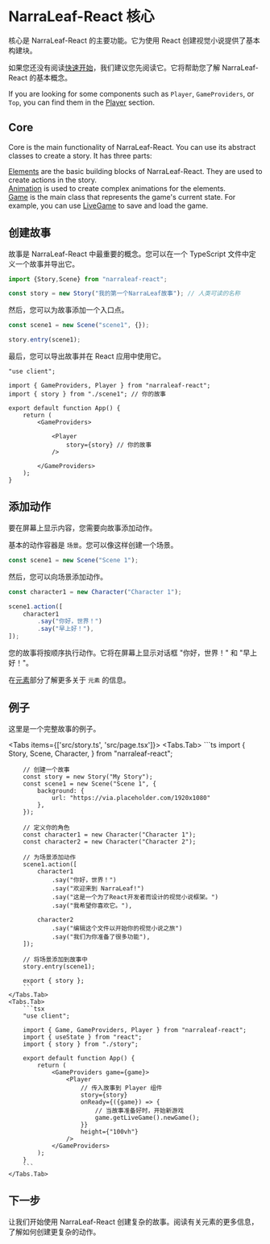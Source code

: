 
# NarraLeaf-React 核心

核心是 NarraLeaf-React 的主要功能。它为使用 React 创建视觉小说提供了基本构建块。

如果您还没有阅读[快速开始](/documentation/quick-start)，我们建议您先阅读它。它将帮助您了解 NarraLeaf-React 的基本概念。

If you are looking for some components such as `Player`, `GameProviders`, or `Top`, you can find them in the [Player](/documentation/player) section.

## Core

Core is the main functionality of NarraLeaf-React. You can use its abstract classes to create a story.
It has three parts:

[Elements](./core/elements) are the basic building blocks of NarraLeaf-React. They are used to create actions in the story.  
[Animation](./core/animation) is used to create complex animations for the elements.  
[Game](./core/game) is the main class that represents the game's current state. For example, you can use [LiveGame](./core/game/live-game) to save and load the game.

## 创建故事

故事是 NarraLeaf-React 中最重要的概念。您可以在一个 TypeScript 文件中定义一个故事并导出它。

```ts
import {Story,Scene} from "narraleaf-react";

const story = new Story("我的第一个NarraLeaf故事"); // 人类可读的名称
```

然后，您可以为故事添加一个入口点。

```ts
const scene1 = new Scene("scene1", {});

story.entry(scene1);
```

最后，您可以导出故事并在 React 应用中使用它。

```tsx
"use client";

import { GameProviders, Player } from "narraleaf-react";
import { story } from "./scene1"; // 你的故事

export default function App() {
    return (
        <GameProviders>

            <Player 
                story={story} // 你的故事
            />

        </GameProviders>
    );
}
```

## 添加动作

要在屏幕上显示内容，您需要向故事添加动作。

基本的动作容器是 `场景`。您可以像这样创建一个场景。

```ts
const scene1 = new Scene("Scene 1");
```

然后，您可以向场景添加动作。

```ts
const character1 = new Character("Character 1");

scene1.action([
    character1
        .say("你好，世界！")
        .say("早上好！"),
]);
```

您的故事将按顺序执行动作。它将在屏幕上显示对话框 "你好，世界！" 和 "早上好！"。

在[元素](/documentation/core/elements)部分了解更多关于 `元素` 的信息。

## 例子

这里是一个完整故事的例子。

<Tabs items={['src/story.ts', 'src/page.tsx']}>
    <Tabs.Tab>
        ```ts
        import {
            Story,
            Scene,
            Character,
        } from "narraleaf-react";

        // 创建一个故事
        const story = new Story("My Story");
        const scene1 = new Scene("Scene 1", {
            background: {
                url: "https://via.placeholder.com/1920x1080"
            },
        });

        // 定义你的角色
        const character1 = new Character("Character 1");
        const character2 = new Character("Character 2");

        // 为场景添加动作
        scene1.action([
            character1
                .say("你好，世界！")
                .say("欢迎来到 NarraLeaf!")
                .say("这是一个为了React开发者而设计的视觉小说框架。")
                .say("我希望你喜欢它。"),

            character2
                .say("编辑这个文件以开始你的视觉小说之旅")
                .say("我们为你准备了很多功能"),
        ]);

        // 将场景添加到故事中
        story.entry(scene1);

        export { story };
        ```
    </Tabs.Tab>
    <Tabs.Tab>
        ```tsx
        "use client";

        import { Game, GameProviders, Player } from "narraleaf-react";
        import { useState } from "react";
        import { story } from "./story";

        export default function App() {
            return (
                <GameProviders game={game}>
                    <Player 
                        // 传入故事到 Player 组件
                        story={story} 
                        onReady={({game}) => {
                            // 当故事准备好时，开始新游戏
                            game.getLiveGame().newGame();
                        }} 
                        height={"100vh"} 
                    />
                </GameProviders>
            );
        }
        ```
    </Tabs.Tab>
</Tabs>

## 下一步

让我们开始使用 NarraLeaf-React 创建复杂的故事。阅读有关元素的更多信息，了解如何创建更复杂的动作。

<Cards num={1}>
    <Cards.Card
        title="元素"
        description="Learn how to create more complex actions with NarraLeaf-React."
        href="/documentation/core/elements"
        arrow
    />
</Cards>

